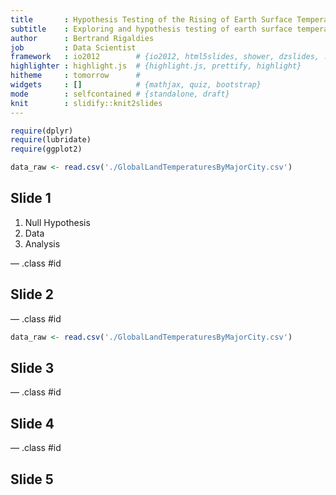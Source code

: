 ```yaml
---
title       : Hypothesis Testing of the Rising of Earth Surface Temperature
subtitle    : Exploring and hypothesis testing of earth surface temperature data
author      : Bertrand Rigaldies
job         : Data Scientist
framework   : io2012        # {io2012, html5slides, shower, dzslides, ...}
highlighter : highlight.js  # {highlight.js, prettify, highlight}
hitheme     : tomorrow      # 
widgets     : []            # {mathjax, quiz, bootstrap}
mode        : selfcontained # {standalone, draft}
knit        : slidify::knit2slides
---
```


```r
require(dplyr)
require(lubridate)
require(ggplot2)
```

```r
data_raw <- read.csv('./GlobalLandTemperaturesByMajorCity.csv')
```


## Slide 1

1. Null Hypothesis
2. Data
3. Analysis

--- .class #id 

## Slide 2

--- .class #id 

```r
data_raw <- read.csv('./GlobalLandTemperaturesByMajorCity.csv')
```

## Slide 3

--- .class #id 

## Slide 4

--- .class #id 

## Slide 5

